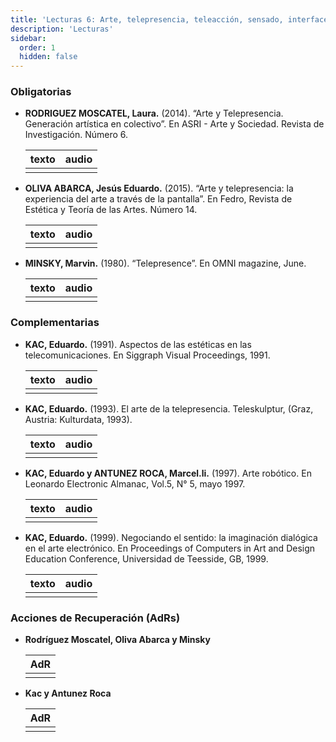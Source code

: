 ```yaml
---
title: 'Lecturas 6: Arte, telepresencia, teleacción, sensado, interfaces y actuación y Lecturas 7: Arte, electrónica, telecomunicaciones'
description: 'Lecturas'
sidebar:
  order: 1
  hidden: false
---
```



### Obligatorias

- **RODRIGUEZ MOSCATEL, Laura.** (2014). “Arte y Telepresencia. Generación artística en colectivo”. En ASRI - Arte y Sociedad. Revista de Investigación. Número 6.

  | texto | audio |
  | :---: | :---: |
  | [<Icon name="open-book" color="#007481" size="2rem" />](/lectura-6/texto1.pdf) | [<Icon name="seti:audio" color="#007481" size="2rem" />](/lectura-6/audiotexto1.mp) |

- **OLIVA ABARCA, Jesús Eduardo.** (2015). “Arte y telepresencia: la experiencia del arte a través de la pantalla”. En Fedro, Revista de Estética y Teoría de las Artes. Número 14.

  | texto | audio |
  | :---: | :---: |
  | [<Icon name="open-book" color="#007481" size="2rem" />](/lectura-6/texto2.pdf) | [<Icon name="seti:audio" color="#007481" size="2rem" />](/lectura-6/audiotexto2.mp3) |

- **MINSKY, Marvin.** (1980). “Telepresence”. En OMNI magazine, June.

  | texto | audio |
  | :---: | :---: |
  | [<Icon name="open-book" color="#007481" size="2rem" />](/lectura-6/texto3.pdf) | [<Icon name="seti:audio" color="#007481" size="2rem" />](/lectura-6/audiotexto3.mp3) |

### Complementarias

- **KAC, Eduardo.** (1991). Aspectos de las estéticas en las telecomunicaciones. En Siggraph Visual Proceedings, 1991.

  | texto | audio |
  | :---: | :---: |
  | [<Icon name="open-book" color="#007481" size="2rem" />](/lectura-6/texto4.pdf) | [<Icon name="seti:audio" color="#007481" size="2rem" />](/lectura-6/audiotexto4.mp4) |

- **KAC, Eduardo.** (1993). El arte de la telepresencia. Teleskulptur, (Graz, Austria: Kulturdata, 1993).

  | texto | audio |
  | :---: | :---: |
  | [<Icon name="open-book" color="#007481" size="2rem" />](/lectura-6/texto4.pdf) | [<Icon name="seti:audio" color="#007481" size="2rem" />](/lectura-6/audiotexto5.mp4) |

- **KAC, Eduardo y ANTUNEZ ROCA, Marcel.li.** (1997). Arte robótico. En Leonardo Electronic Almanac, Vol.5, N° 5, mayo 1997.

  | texto | audio |
  | :---: | :---: |
  | [<Icon name="open-book" color="#007481" size="2rem" />](/lectura-6/texto4.pdf) | [<Icon name="seti:audio" color="#007481" size="2rem" />](/lectura-6/audiotexto6.mp3) |

- **KAC, Eduardo.** (1999). Negociando el sentido: la imaginación dialógica en el arte electrónico. En Proceedings of Computers in Art and Design Education Conference, Universidad de Teesside, GB, 1999.

  | texto | audio |
  | :---: | :---: |
  | [<Icon name="open-book" color="#007481" size="2rem" />](/lectura-6/texto4.pdf) | [<Icon name="seti:audio" color="#007481" size="2rem" />](/lectura-6/audiotexto7.mp3) |

### Acciones de Recuperación (AdRs)

- **Rodríguez Moscatel, Oliva Abarca y Minsky**

  | AdR |
  | :-: |
  | [<Icon name="seti:audio" color="#007481" size="2rem" />](/lectura-6/adr1.mp3) |

- **Kac y Antunez Roca**

  | AdR |
  | :-: |
  | [<Icon name="seti:audio" color="#007481" size="2rem" />](/lectura-6/adr2.mp3) |


